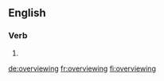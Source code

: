 ==English==

===Verb===
{{head|en}}

# {{present participle of|overview|lang=en}}

[[de:overviewing]]
[[fr:overviewing]]
[[fi:overviewing]]